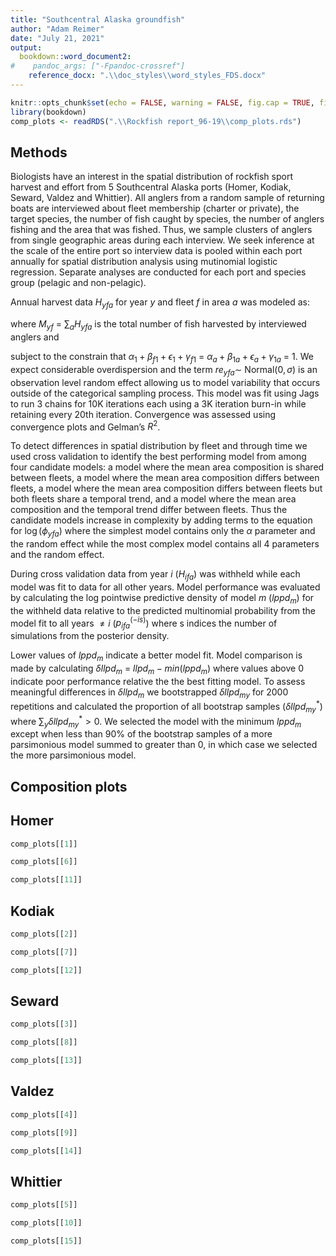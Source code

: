 ```yaml
---
title: "Southcentral Alaska groundfish"
author: "Adam Reimer"
date: "July 21, 2021"
output: 
  bookdown::word_document2:
#    pandoc_args: ["-Fpandoc-crossref"]
    reference_docx: ".\\doc_styles\\word_styles_FDS.docx"
---
```


```r
knitr::opts_chunk$set(echo = FALSE, warning = FALSE, fig.cap = TRUE, fig.align = 'center')
library(bookdown)
comp_plots <- readRDS(".\\Rockfish report_96-19\\comp_plots.rds")
```
## Methods

Biologists have an interest in the spatial distribution of rockfish sport harvest and effort from 5 Southcentral Alaska ports (Homer, Kodiak, Seward, Valdez and Whittier). All anglers from a random sample of returning boats are interviewed about fleet membership (charter or private), the target species, the number of fish caught by species, the number of anglers fishing and the area that was fished. Thus, we sample clusters of anglers from single geographic areas during each interview. We seek inference at the scale of the entire port so interview data is pooled  within each port annually for spatial distribution analysis using mutinomial logistic regression. Separate analyses are conducted for each port and species group (pelagic and non-pelagic).   

Annual harvest data $H_{yfa}$ for year $y$ and fleet $f$ in area $a$ was modeled as:

\begin{equation}
H_{yfa}~\sim~\textrm{Multinomial}(p_{yfa}, M_{yf})
\end{equation}

where $M_{yf}~=~\sum_{a}H_{yfa}$ is the total number of fish harvested by interviewed anglers and 

\begin{align*}
p_{yfa} & ~=~\frac{\phi_{yfa}}{\sum_{a}\phi_{yfa}}\\
\log(\phi_{yfa}) & ~=~\alpha_a + \beta_{fa} + \epsilon_{a}*y + \gamma_{fa}*y + re_{yfa}
\end{align*}

subject to the constrain that $\alpha_1 + \beta_{f1} + \epsilon_{1} + \gamma_{f1}~=~\alpha_a + \beta_{1a} + \epsilon_{a} + \gamma_{1a}~=~1$. We expect considerable overdispersion and the term $re_{yfa} \sim~\textrm{Normal}(0, \sigma)$ is an observation level random effect allowing us to model variability that occurs outside of the categorical sampling process. This model was fit using Jags to run 3 chains for 10K iterations each using a 3K iteration burn-in while retaining every 20th iteration. Convergence was assessed using convergence plots and Gelman's $R^2$.  

To detect differences in spatial distribution by fleet and through time we used cross validation to identify the best performing model from among four candidate models: a model where the mean area composition is shared between fleets, a model where the mean area composition differs between fleets, a model where the mean area composition differs between fleets but both fleets share a temporal trend, and a model where the mean area composition and the temporal trend differ between fleets. Thus the candidate models increase in complexity by adding terms to the equation for $\log(\phi_{yfa})$ where the simplest model contains only the $\alpha$ parameter and the random effect while the most complex model contains all 4 parameters and the random effect.    
  
During cross validation data from year $i$ ($H_{ifa}$) was withheld while each model was fit to data for all other years. Model performance was evaluated by calculating the log pointwise predictive density of model $m$ ($lppd_m$) for the withheld data relative to the predicted multinomial probability from the model fit to all years $\ne i$ ($p_{ifa}^{(-is)}$) where s indices the number of simulations from the posterior density.

\begin{equation}
lppd_m~=~-\sum\limits_{y}^{Y_(y \neq i)}lppd_{my}~=~-\sum\limits_{y}^{Y_(y \neq i)}\sum\limits_{f}^{2}log\left(\frac{1}{S}\sum\limits_{s}^{S}\frac{M_{yf}!}{\prod_a H_{yfa}!}\prod_a p_{yfa}^{(-is)}\right)
\end{equation}

Lower values of $lppd_m$ indicate a better model fit. Model comparison is made by calculating $\delta llpd_m~=~ llpd_m - min(lppd_m)$ where values above 0 indicate poor performance relative the the best fitting model. To assess meaningful differences in $\delta llpd_m$ we bootstrapped $\delta llpd_{my}$ for 2000 repetitions and calculated the proportion of all bootstrap samples ($\delta llpd_{my}^*$) where $\sum_y{\delta llpd_{my}^* > 0}$. We selected the model with the minimum $lppd_m$ except when less than 90% of the bootstrap samples of a more parsimonious model summed to greater than 0, in which case we selected the more parsimonious model. 
  
## Composition plots
## Homer 
  
```r
comp_plots[[1]]
```
  
```r
comp_plots[[6]]
```
  
```r
comp_plots[[11]]
```
  
## Kodiak 
  
```r
comp_plots[[2]]
```
  
```r
comp_plots[[7]]
```
  
```r
comp_plots[[12]]
```
  
## Seward 
  
```r
comp_plots[[3]]
```
  
```r
comp_plots[[8]]
```
  
```r
comp_plots[[13]]
```
  
## Valdez 
  
```r
comp_plots[[4]]
```
  
```r
comp_plots[[9]]
```
  
```r
comp_plots[[14]]
```
  
## Whittier 
  
```r
comp_plots[[5]]
```
  
```r
comp_plots[[10]]
```
  
```r
comp_plots[[15]]
```